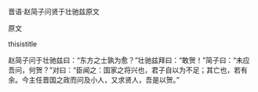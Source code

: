 


晋语·赵简子问贤于壮驰兹原文

原文

thisistitle

赵简子问于壮驰兹曰：“东方之士孰为愈？”壮驰兹拜曰：“敢贺！”简子曰：“未应吾问，何贺？”对曰：“臣闻之：国家之将兴也，君子自以为不足；其亡也，若有余。今主任晋国之政而问及小人，又求贤人，吾是以贺。”


